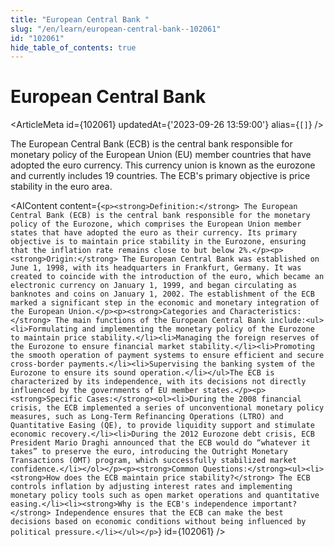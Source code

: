 ```yaml
---
title: "European Central Bank "
slug: "/en/learn/european-central-bank--102061"
id: "102061"
hide_table_of_contents: true
---
```



# European Central Bank 

<ArticleMeta id={102061} updatedAt={'2023-09-26 13:59:00'} alias={`[]`} />
<div className='border-solid border-b border-t-0 my-4 border-[var(--ifm-color-gray-300)]' />

The European Central Bank (ECB) is the central bank responsible for monetary policy of the European Union (EU) member countries that have adopted the euro currency. This currency union is known as the eurozone and currently includes 19 countries. The ECB's primary objective is price stability in the euro area.

<AIContent content={`<p><strong>Definition:</strong> The European Central Bank (ECB) is the central bank responsible for the monetary policy of the Eurozone, which comprises the European Union member states that have adopted the euro as their currency. Its primary objective is to maintain price stability in the Eurozone, ensuring that the inflation rate remains close to but below 2%.</p><p><strong>Origin:</strong> The European Central Bank was established on June 1, 1998, with its headquarters in Frankfurt, Germany. It was created to coincide with the introduction of the euro, which became an electronic currency on January 1, 1999, and began circulating as banknotes and coins on January 1, 2002. The establishment of the ECB marked a significant step in the economic and monetary integration of the European Union.</p><p><strong>Categories and Characteristics:</strong> The main functions of the European Central Bank include:<ul><li>Formulating and implementing the monetary policy of the Eurozone to maintain price stability.</li><li>Managing the foreign reserves of the Eurozone to ensure financial market stability.</li><li>Promoting the smooth operation of payment systems to ensure efficient and secure cross-border payments.</li><li>Supervising the banking system of the Eurozone to ensure its sound operation.</li></ul>The ECB is characterized by its independence, with its decisions not directly influenced by the governments of EU member states.</p><p><strong>Specific Cases:</strong><ol><li>During the 2008 financial crisis, the ECB implemented a series of unconventional monetary policy measures, such as Long-Term Refinancing Operations (LTRO) and Quantitative Easing (QE), to provide liquidity support and stimulate economic recovery.</li><li>During the 2012 Eurozone debt crisis, ECB President Mario Draghi announced that the ECB would do “whatever it takes” to preserve the euro, introducing the Outright Monetary Transactions (OMT) program, which successfully stabilized market confidence.</li></ol></p><p><strong>Common Questions:</strong><ul><li><strong>How does the ECB maintain price stability?</strong> The ECB controls inflation by adjusting interest rates and implementing monetary policy tools such as open market operations and quantitative easing.</li><li><strong>Why is the ECB's independence important?</strong> Independence ensures that the ECB can make the best decisions based on economic conditions without being influenced by political pressure.</li></ul></p>`} id={102061} />
